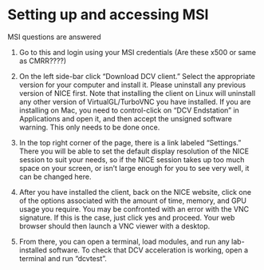 # Setting up and accessing MSI {#MSI}
MSI questions are answered \href{https://www.msi.umn.edu/support/faq}{here} 

1. Go to this \href{https://nice-dev.msi.umn.edu/enginframe/vdi/vdi.xml?_uri=//com.enginframe.interactive/list.sessions}{website} and login using your MSI credentials (Are these x500 or same as CMRR????)
    
2. On the left side-bar click "Download DCV client." Select the appropriate version for your computer and install it. Please uninstall any previous version of NICE first. Note that installing the client on Linux will uninstall any other version of VirtualGL/TurboVNC you have installed. If you are installing on Mac, you need to control-click on "DCV Endstation" in Applications and open it, and then accept the unsigned software warning. This only needs to be done once.
    
3. In the top right corner of the page, there is a link labeled "Settings." There you will be able to set the default display resolution of the NICE session to suit your needs, so if the NICE session takes up too much space on your screen, or isn't large enough for you to see very well, it can be changed here.

4. After you have installed the client, back on the NICE website, click one of the options associated with the amount of time, memory, and GPU usage you require. You may be confronted with an error with the VNC signature. If this is the case, just click yes and proceed. Your web browser should then launch a VNC viewer with a desktop.

5. From there, you can open a terminal, load modules, and run any lab-installed software. To check that DCV acceleration is working, open a terminal and run "dcvtest".